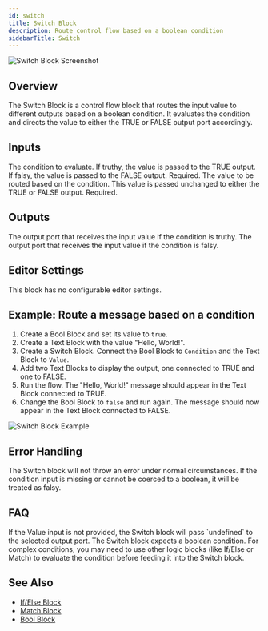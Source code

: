 ```yaml
---
id: switch
title: Switch Block
description: Route control flow based on a boolean condition
sidebarTitle: Switch
---
```


![Switch Block Screenshot](./assets/switch-block.png)

## Overview

The Switch Block is a control flow block that routes the input value to different outputs based on a boolean condition. It evaluates the condition and directs the value to either the TRUE or FALSE output port accordingly.

## Inputs

<ParamField path="Condition" type="boolean">
  The condition to evaluate. If truthy, the value is passed to the TRUE output. If falsy, the value is passed to the FALSE output. Required.
</ParamField>

<ParamField path="Value" type="any">
  The value to be routed based on the condition. This value is passed unchanged to either the TRUE or FALSE output. Required.
</ParamField>

## Outputs

<ResponseField name="TRUE" type="any">
  The output port that receives the input value if the condition is truthy.
</ResponseField>

<ResponseField name="FALSE" type="any">
  The output port that receives the input value if the condition is falsy.
</ResponseField>

## Editor Settings

This block has no configurable editor settings.

## Example: Route a message based on a condition

1. Create a Bool Block and set its value to `true`.
2. Create a Text Block with the value "Hello, World!".
3. Create a Switch Block. Connect the Bool Block to `Condition` and the Text Block to `Value`.
4. Add two Text Blocks to display the output, one connected to TRUE and one to FALSE.
5. Run the flow. The "Hello, World!" message should appear in the Text Block connected to TRUE.
6. Change the Bool Block to `false` and run again. The message should now appear in the Text Block connected to FALSE.

<Frame>
  <img src="./assets/switch-block-example.png" alt="Switch Block Example" />
</Frame>

## Error Handling

The Switch block will not throw an error under normal circumstances. If the condition input is missing or cannot be coerced to a boolean, it will be treated as falsy.

## FAQ

<AccordionGroup>
  <Accordion title="What happens if the Value input is not provided?">
    If the Value input is not provided, the Switch block will pass `undefined` to the selected output port.
  </Accordion>

  <Accordion title="Can I use complex conditions with the Switch block?">
    The Switch block expects a boolean condition. For complex conditions, you may need to use other logic blocks (like If/Else or Match) to evaluate the condition before feeding it into the Switch block.
  </Accordion>
</AccordionGroup>

## See Also

- [If/Else Block](/block-reference/logic/if-else)
- [Match Block](/block-reference/logic/match)
- [Bool Block](/block-reference/data/bool)
